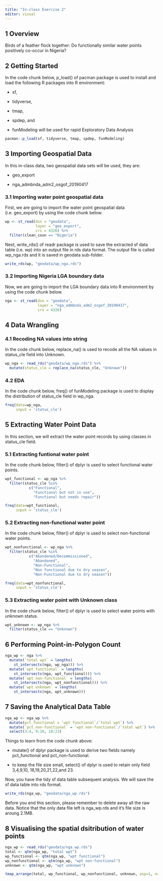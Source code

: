 ```yaml
---
title: "In-class Exercise 2"
editor: visual
---
```


## 1 Overview

Birds of a feather flock together: Do functionally similar water points positively co-occur in Nigeria?

## 2 Getting Started

In the code chunk below, p_load() of pacman package is used to install and load the following R packages into R environment:

-   sf,

-   tidyverse,

-   tmap,

-   spdep, and

-   funModeling will be used for rapid Exploratory Data Analysis

```r
pacman::p_load(sf, tidyverse, tmap, spdep, funModeling)
```

## 3 Importing Geospatial Data

In this in-class data, two geospatial data sets will be used, they are:

-   geo_export

-   nga_admbnda_adm2_osgof_20190417

### 3.1 Importing water point geospatial data

First, we are going to import the water point geospatial data (i.e. geo_export) by using the code chunk below.

```r
wp <- st_read(dsn = "geodata",
              layer = "geo_export",
              crs = 4326) %>%
  filter(clean_coun == "Nigeria")
```

Next, write_rds() of readr package is used to save the extracted sf data table (i.e. wp) into an output file in rds data format. The output file is called wp_nga.rds and it is saved in geodata sub-folder.

```r
write_rds(wp, "geodata/wp_nga.rds")
```

### 3.2 Importing Nigeria LGA boundary data

Now, we are going to import the LGA boundary data into R environment by using the code chunk below.

```r
nga <- st_read(dsn = "geodata",
               layer = "nga_admbnda_adm2_osgof_20190417",
               crs = 4326)
```

## 4 Data Wrangling

### 4.1 Recoding NA values into string

In the code chunk below, replace_na() is used to recode all the NA values in status_cle field into Unknown.

```r
wp_nga <- read_rds("geodata/wp_nga.rds") %>%
  mutate(status_cle = replace_na(status_cle, "Unknown"))
```

### 4.2 EDA

In the code chunk below, freq() of funModeling package is used to display the distribution of status_cle field in wp_nga.

```r
freq(data=wp_nga, 
     input = 'status_cle')
```

## 5 Extracting Water Point Data

In this section, we will extract the water point records by using classes in status_cle field.

### 5.1 Extracting funtional water point

In the code chunk below, filter() of dplyr is used to select functional water points.

```r
wpt_functional <- wp_nga %>%
  filter(status_cle %in%
           c("Functional", 
             "Functional but not in use",
             "Functional but needs repair"))
```

```r
freq(data=wpt_functional, 
     input = 'status_cle')
```

### 5.2 Extracting non-functional water point

In the code chunk below, filter() of dplyr is used to select non-functional water points.

```r
wpt_nonfunctional <- wp_nga %>%
  filter(status_cle %in%
           c("Abandoned/Decommissioned", 
             "Abandoned",
             "Non-Functional",
             "Non functional due to dry season",
             "Non-Functional due to dry season"))
```

```r
freq(data=wpt_nonfunctional, 
     input = 'status_cle')
```

### 5.3 Extracting water point with Unknown class

In the code chunk below, filter() of dplyr is used to select water points with unknown status.

```r
wpt_unknown <- wp_nga %>%
  filter(status_cle == "Unknown")
```

## 6 Performing Point-in-Polygon Count

```r
nga_wp <- nga %>% 
  mutate(`total wpt` = lengths(
    st_intersects(nga, wp_nga))) %>%
  mutate(`wpt functional` = lengths(
    st_intersects(nga, wpt_functional))) %>%
  mutate(`wpt non-functional` = lengths(
    st_intersects(nga, wpt_nonfunctional))) %>%
  mutate(`wpt unknown` = lengths(
    st_intersects(nga, wpt_unknown)))
```

## 7 Saving the Analytical Data Table

```r
nga_wp <- nga_wp %>%
  mutate(pct_functional = `wpt functional`/`total wpt`) %>%
  mutate(`pct_non-functional` = `wpt non-functional`/`total wpt`) %>%
  select(3:4, 9:10, 18:23)
```

Things to learn from the code chunk above:

-   mutate() of dplyr package is used to derive two fields namely pct_functional and pct_non-functional.

-   to keep the file size small, select() of dplyr is used to retain only field 3,4,9,10, 18,19,20,21,22,and 23.

Now, you have the tidy sf data table subsequent analysis. We will save the sf data table into rds format.

```r
write_rds(nga_wp, "geodata/nga_wp.rds")
```

Before you end this section, please remember to delete away all the raw data. Notice that the only data file left is nga_wp.rds and it's file size is aroung 2.1MB.

## 8 Visualising the spatial dsitribution of water points

```r
nga_wp <- read_rds("geodata/nga_wp.rds")
total <- qtm(nga_wp, "total wpt")
wp_functional <- qtm(nga_wp, "wpt functional")
wp_nonfunctional <- qtm(nga_wp, "wpt non-functional")
unknown <- qtm(nga_wp, "wpt unknown")

tmap_arrange(total, wp_functional, wp_nonfunctional, unknown, asp=1, ncol=2)
```
